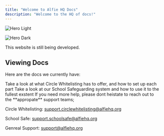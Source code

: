 ```yaml
---
title: "Welcome to Alfie HQ Docs"
description: "Welcome to the HQ of docs!"
---
```


<img
  className="block dark:hidden"
  src="/images/hero-light.png"
  alt="Hero Light"
/>

<img
  className="hidden dark:block"
  src="/images/hero-dark.png"
  alt="Hero Dark"
/>

<Warning>
  This website is still being developed.
</Warning>

## Viewing Docs

Here are the docs we currently have:

<CardGroup cols={2}>
  <Card title="Circle Whitelisting" icon="sparkle" href="https://docs.alfiehq.org/circle-whitelisting/about">
    Take a look at what Circle Whitelisting has to offer, and how to set up each part
  </Card>
  <Card title="School Safe" icon="school-circle-check" href="https://docs.alfiehq.org/school-safe/about">
    Take a look at our School Safeguarding system and how to use it to the fullest exstent
  </Card>
</CardGroup>

<Card title="Need More Help?" icon="memo-circle-info">
  If you need more help, please dont heistate to reach out to the **appropate** support teams;

  <Tooltip tip="All support regarding circle whitelisting">Circle Whitelisting</Tooltip>: [support.circlewhitelisting@alfiehq.org](mailto:support.circlewhitelisting@alfiehq.org)

  School Safe: [support.schoolsafe@alfiehq.org](mailto:support.schoolsafe@alfiehq.org)

  Genreal Support: [support@alfiehq.org](mailto:support@alfiehq.org)
</Card>